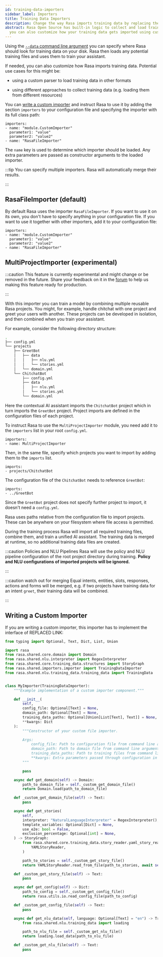```yaml
---
id: training-data-importers
sidebar_label: Importers
title: Training Data Importers
description: Change the way Rasa imports training data by replacing the default importer or writing your own importer.
abstract: Rasa Open Source has built-in logic to collect and load training data written in Rasa format, but
  you can also customize how your training data gets imported using custom training data importers.
---
```


Using the [`--data` command line argument](command-line-interface.mdx) you can specify where Rasa should look
for training data on your disk. Rasa then loads any potential training files and uses
them to train your assistant.

If needed, you can also customize how Rasa imports training data.
Potential use cases for this might be:

* using a custom parser to load training data in other formats

* using different approaches to collect training data (e.g. loading them from different resources)

You can [write a custom importer](#writing-a-custom-importer) and instruct Rasa to use it by adding the section
`importers` to your configuration file and specifying the importer with its
full class path:

```yaml-rasa {2-4} title="config.yml"
importers:
- name: "module.CustomImporter"
  parameter1: "value"
  parameter2: "value2"
- name: "RasaFileImporter"
```

The `name` key is used to determine which importer should be loaded. Any extra
parameters are passed as constructor arguments to the loaded importer.

:::tip
You can specify multiple importers. Rasa will automatically merge their results.

:::

## RasaFileImporter (default)

By default Rasa uses the importer `RasaFileImporter`. If you want to use it on its
own, you don't have to specify anything in your configuration file.
If you want to use it together with other importers, add it to your
configuration file:

```yaml-rasa {5} title="config.yml"
importers:
- name: "module.CustomImporter"
  parameter1: "value"
  parameter2: "value2"
- name: "RasaFileImporter"
```

## MultiProjectImporter (experimental)

:::caution
This feature is currently experimental and might change or be removed in the future.
Share your feedback on it in the [forum](https://forum.rasa.com) to help
us making this feature ready for production.

:::

With this importer you can train a model by combining multiple
reusable Rasa projects.
You might, for example, handle chitchat with one project and greet your users with
another. These projects can be developed in isolation, and then combined when you train
your assistant.

For example, consider the following directory structure:

```bash
.
├── config.yml
└── projects
    ├── GreetBot
    │   ├── data
    │   │   ├── nlu.yml
    │   │   └── stories.yml
    │   └── domain.yml
    └── ChitchatBot
        ├── config.yml
        ├── data
        │   ├── nlu.yml
        │   └── stories.yml
        └── domain.yml
```

Here the contextual AI assistant imports the `ChitchatBot` project which in turn
imports the `GreetBot` project. Project imports are defined in the configuration files of
each project.

To instruct Rasa to use the `MultiProjectImporter` module, you need add it to the `importers` list in your root `config.yml`.

```yaml-rasa title="./config.yml"
importers:
- name: MultiProjectImporter
```

Then, in the same file, specify which projects you want to import by adding them to the `imports` list.

```yaml-rasa title="./config.yml"
imports:
- projects/ChitchatBot
```

The configuration file of the `ChitchatBot` needs to reference `GreetBot`:

```yaml-rasa title="./ChitchatBot/config.yml"
imports:
- ../GreetBot
```

Since the `GreetBot` project does not specify further project to import, it doesn't need a `config.yml`.

Rasa uses paths relative from the configuration file to import projects.
These can be anywhere on your filesystem where file access is permitted.

During the training process Rasa will import all required training files, combine
them, and train a unified AI assistant. The training data is merged at
runtime, so no additional training data files are created.

:::caution Policies and NLU Pipelines
Rasa will use the policy and NLU pipeline configuration of the root project
directory during training. **Policy and NLU configurations of imported projects
will be ignored.**

:::

:::caution watch out for merging
Equal intents, entities, slots, responses, actions and forms will be merged,
e.g. if two projects have training data for an intent `greet`,
their training data will be combined.

:::

## Writing a Custom Importer

If you are writing a custom importer, this importer has to implement the interface of
REPLACED LINK:

```python
from typing import Optional, Text, Dict, List, Union

import rasa
from rasa.shared.core.domain import Domain
from rasa.shared.nlu.interpreter import RegexInterpreter
from rasa.shared.core.training_data.structures import StoryGraph
from rasa.shared.importers.importer import TrainingDataImporter
from rasa.shared.nlu.training_data.training_data import TrainingData


class MyImporter(TrainingDataImporter):
    """Example implementation of a custom importer component."""

    def __init__(
        self,
        config_file: Optional[Text] = None,
        domain_path: Optional[Text] = None,
        training_data_paths: Optional[Union[List[Text], Text]] = None,
        **kwargs: Dict
    ):
        """Constructor of your custom file importer.

        Args:
            config_file: Path to configuration file from command line arguments.
            domain_path: Path to domain file from command line arguments.
            training_data_paths: Path to training files from command line arguments.
            **kwargs: Extra parameters passed through configuration in configuration file.
        """

        pass

    async def get_domain(self) -> Domain:
        path_to_domain_file = self._custom_get_domain_file()
        return Domain.load(path_to_domain_file)

    def _custom_get_domain_file(self) -> Text:
        pass

    async def get_stories(
        self,
        interpreter: "NaturalLanguageInterpreter" = RegexInterpreter(),
        template_variables: Optional[Dict] = None,
        use_e2e: bool = False,
        exclusion_percentage: Optional[int] = None,
    ) -> StoryGraph:
        from rasa.shared.core.training_data.story_reader.yaml_story_reader import (
            YAMLStoryReader,
        )

        path_to_stories = self._custom_get_story_file()
        return YAMLStoryReader.read_from_file(path_to_stories, await self.get_domain())

    def _custom_get_story_file(self) -> Text:
        pass

    async def get_config(self) -> Dict:
        path_to_config = self._custom_get_config_file()
        return rasa.utils.io.read_config_file(path_to_config)

    def _custom_get_config_file(self) -> Text:
        pass

    async def get_nlu_data(self, language: Optional[Text] = "en") -> TrainingData:
        from rasa.shared.nlu.training_data import loading

        path_to_nlu_file = self._custom_get_nlu_file()
        return loading.load_data(path_to_nlu_file)

    def _custom_get_nlu_file(self) -> Text:
        pass
```
